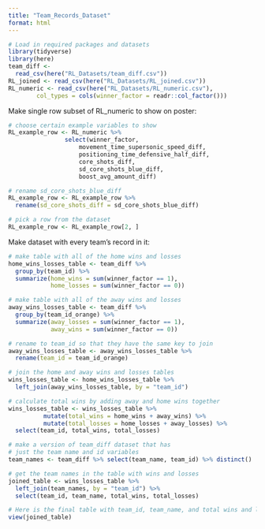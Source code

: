 ```yaml
---
title: "Team_Records_Dataset"
format: html
---
```


```r
# Load in required packages and datasets
library(tidyverse)
library(here)
team_diff <- 
  read_csv(here("RL_Datasets/team_diff.csv"))
RL_joined <- read_csv(here("RL_Datasets/RL_joined.csv"))
RL_numeric <- read_csv(here("RL_Datasets/RL_numeric.csv"), 
        col_types = cols(winner_factor = readr::col_factor()))

```

Make single row subset of RL_numeric to show on poster:
```r
# choose certain example variables to show
RL_example_row <- RL_numeric %>%
                select(winner_factor,
                    movement_time_supersonic_speed_diff,
                    positioning_time_defensive_half_diff,
                    core_shots_diff,
                    sd_core_shots_blue_diff,
                    boost_avg_amount_diff) 

# rename sd_core_shots_blue_diff
RL_example_row <- RL_example_row %>% 
  rename(sd_core_shots_diff = sd_core_shots_blue_diff)

# pick a row from the dataset
RL_example_row <- RL_example_row[2, ]

```


Make dataset with every team's record in it:
```r
# make table with all of the home wins and losses
home_wins_losses_table <- team_diff %>%
  group_by(team_id) %>%
  summarize(home_wins = sum(winner_factor == 1),
            home_losses = sum(winner_factor == 0)) 

# make table with all of the away wins and losses
away_wins_losses_table <- team_diff %>%
  group_by(team_id_orange) %>% 
  summarize(away_losses = sum(winner_factor == 1),
            away_wins = sum(winner_factor == 0))

# rename to team_id so that they have the same key to join
away_wins_losses_table <- away_wins_losses_table %>% 
  rename(team_id = team_id_orange)

# join the home and away wins and losses tables
wins_losses_table <- home_wins_losses_table %>%
  left_join(away_wins_losses_table, by = "team_id")

# calculate total wins by adding away and home wins together
wins_losses_table <- wins_losses_table %>%
          mutate(total_wins = home_wins + away_wins) %>%
          mutate(total_losses = home_losses + away_losses) %>%
  select(team_id, total_wins, total_losses)

# make a version of team_diff dataset that has 
# just the team name and id variables
team_names <- team_diff %>% select(team_name, team_id) %>% distinct()

# get the team names in the table with wins and losses
joined_table <- wins_losses_table %>%
  left_join(team_names, by = "team_id") %>%
  select(team_id, team_name, total_wins, total_losses)

# Here is the final table with team_id, team_name, and total wins and losses
view(joined_table)
```






